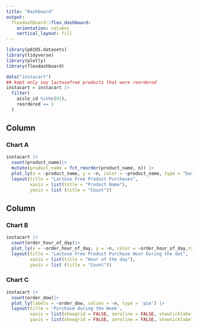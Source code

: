 ```yaml
---
title: "Dashboard"
output: 
  flexdashboard::flex_dashboard:
    orientation: columns
    vertical_layout: fill
---
```


```r
library(p8105.datasets)
library(tidyverse)
library(plotly)
library(flexdashboard)
```

```r
data("instacart")
## kept only soy lactosefree products that were reordered
instacart = instacart |>
  filter(
    aisle_id %in%c(91),
    reordered == 1
  )
```

Column {data-width=650}
-----------------------------------------------------------------------

### Chart A

```r
instacart |> 
  count(product_name)|>
  mutate(product_name = fct_reorder(product_name, n)) |> 
  plot_ly(x = ~product_name, y = ~n, color = ~product_name, type = "bar", colors = "viridis")|>
  layout(title = "Lactose Free Product Purchases",
         xaxis = list(title = "Product Name"),
         yaxis = list (title = "Count"))
```
 
Column {data-width=350}
-----------------------------------------------------------------------

### Chart B

```r
instacart |> 
  count(order_hour_of_day)|>
  plot_ly(x = ~order_hour_of_day, y = ~n, color = ~order_hour_of_day,type = 'scatter', mode = 'lines', colors = "viridis")|>
  layout(title = "Lactose Free Product Purchase Hour During the dat",
         xaxis = list(title = "Hour of the day"),
         yaxis = list (title = "Count"))
```

### Chart C

```r
instacart |> 
  count(order_dow)|>
  plot_ly(labels = ~order_dow, values = ~n, type = 'pie') |>
  layout(title = 'Purchase during the Week',
         xaxis = list(showgrid = FALSE, zeroline = FALSE, showticklabels = FALSE),
         yaxis = list(showgrid = FALSE, zeroline = FALSE, showticklabels = FALSE))
```

